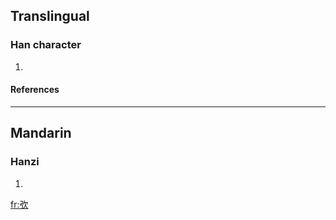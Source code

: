 ==Translingual==
===Han character===
{{Han char|rn=57|rad=弓|as=04|sn=7|four=|canj=弓弓人 (NNO), X弓弓人 (XNNO)}}
# {{defn|Han|sort=弓04}}
====References====
{{Han ref|kx=0357.160|dkj=09736|dj=0674.010|hdz=20992.080|uh=5F1E|ud=24350}}
----
==Mandarin==
===Hanzi===
{{cmn-hanzi|pin=[[shěn]] (shen3)|wg=shen<sup>3</sup>}}
# {{defn|Mandarin}}

[[fr:弞]]